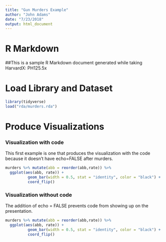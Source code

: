 ```yaml
---
title: "Gun Murders Example"
author: "John Adams"
date: "7/23/2018"
output: html_document
---
```


# R Markdown

##This is a sample R Markdown document generated while taking HarvardX: PH125.5x

# Load Library and Dataset

```r
library(tidyverse)
load("rda/murders.rda")
```

# Produce Visualizations
### Visualization with code
This first example is one that produces the visualization with the code because it doesn't have echo=FALSE after murders. 
```r

murders %>% mutate(abb = reorder(abb,rate)) %>%
  ggplot(aes(abb, rate)) +
          geom_bar(width = 0.5, stat = "identity", color = "black") +
          coord_flip()
```

### Visualization without code
The addition of echo = FALSE prevents code from showing up on the presentation. 
```r
murders %>% mutate(abb = reorder(abb,rate)) %>%
  ggplot(aes(abb, rate)) +
          geom_bar(width = 0.5, stat = "identity", color = "black") +
          coord_flip()
```


